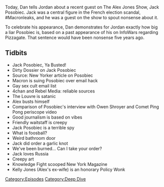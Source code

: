 {{DEFAULTSORT:
    #_EPISODE_0039:Jack Posobiec...Ya Busted
}}{{Episode
    | title           = Jack Posobiec...Ya Busted
    | caption         = Listen to this episode on [https://knowledgefight.libsyn.com/knowledge-fight-jack-posobiecya-busted Libsyn] [https://open.spotify.com/episode/6IHM58fpgeBTLVwYCCuWGt Spotify], Read the [[Transcript/39: Jack Posobiec...Ya Busted|Unofficial Transcript]]
    | episodeNumber   = 39
    | length          = 01:11:22
    | airDate         = May 10, 2017
    | episodeType     = [[:Category:Deep Dive|Deep Dive]]
    | appearance      = [[Jack Posobiec]], [[Owen Shroyer]], [[Kelly Jones]]
    | oocDrop         = A baby died, oh, liberal
    | previousEpisode = [[38: 30 Hour Marathon Coverage]]
    | nextEpisode     = [[40: May 10, 2017]]
}}

{{Stub}}

Today, Dan tells Jordan about a recent guest on The Alex Jones Show, Jack Posobiec. Jack was a central figure in the French election scandal, #Macronleaks, and he was a guest on the show to spout nonsense about it.

To celebrate his appearance, Dan demonstrates for Jordan exactly how big a liar Posobiec is, based on a past appearance of his on InfoWars regarding Pizzagate. That sentence would have been nonsense five years ago.

==Tidbits==

*Jack Posobiec, Ya Busted!
*Dirty Dossier on Jack Posobiec
*Source: New Yorker article on Posobiec
*Macron is suing Posobiec over email hack
*Gay sex cult email list
*4chan and Rebel Media: reliable sources
*The Louvre is satanic
*Alex busts himself
*Comparison of Posobiec's interview with Owen Shroyer and Comet Ping Pong periscope video
*Good journalism is based on vibes
*Friendly waitstaff is creepy
*Jack Posobiec is a terrible spy
*What is foosball?
*Weird bathroom door
*Jack did order a garlic knot
*We've been burned... Can I take your order?
*Jack loves Russia
*Creepy art
*Knowledge Fight scooped New York Magazine
*Kelly Jones (Alex's ex-wife) is an honorary Policy Wonk

[[Category:Episodes]]
[[Category:Deep Dive]]
